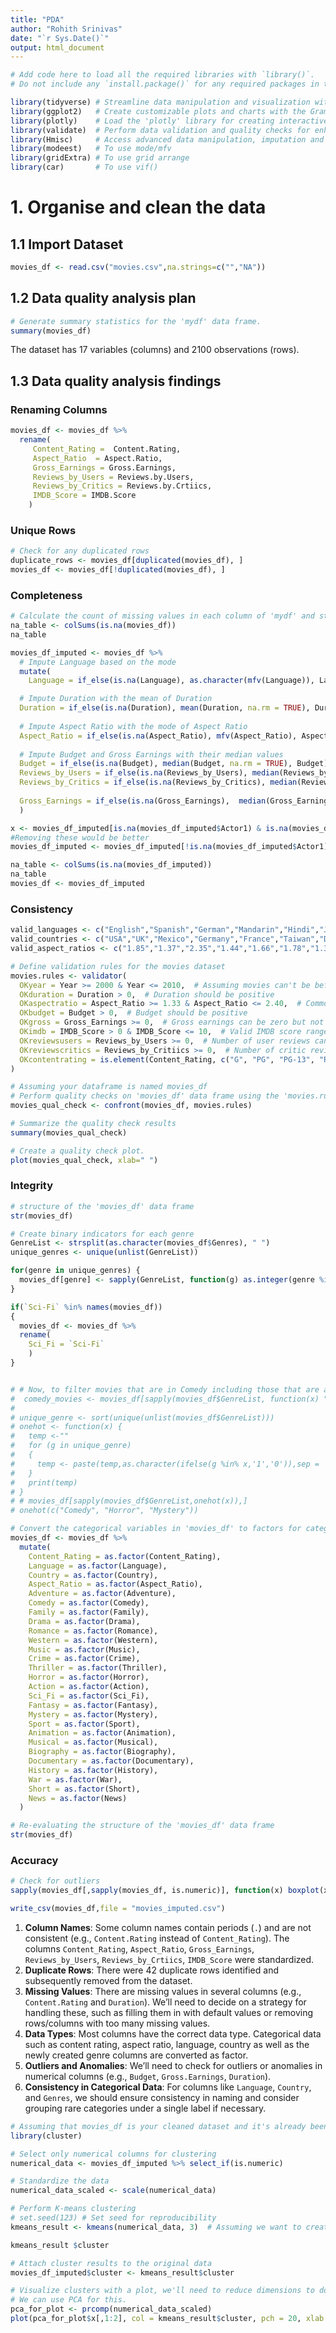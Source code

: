 ```yaml
---
title: "PDA"
author: "Rohith Srinivas"
date: "`r Sys.Date()`"
output: html_document
---
```


```r
# Add code here to load all the required libraries with `library()`.  
# Do not include any `install.package()` for any required packages in this rmd file.

library(tidyverse) # Streamline data manipulation and visualization with a cohesive set of tools.
library(ggplot2)   # Create customizable plots and charts with the Grammar of Graphics.
library(plotly)    # Load the 'plotly' library for creating interactive plots.
library(validate)  # Perform data validation and quality checks for enhanced data integrity.
library(Hmisc)     # Access advanced data manipulation, imputation and statistical functions for in-depth analysis.
library(modeest)   # To use mode/mfv
library(gridExtra) # To use grid arrange
library(car)       # To use vif()
```

# 1. Organise and clean the data

## 1.1 Import Dataset

```r
movies_df <- read.csv("movies.csv",na.strings=c("","NA"))
```

## 1.2 Data quality analysis plan

```r
# Generate summary statistics for the 'mydf' data frame.
summary(movies_df)
```

The dataset has 17 variables (columns) and 2100 observations (rows).

## 1.3 Data quality analysis findings

### Renaming Columns

```r
movies_df <- movies_df %>% 
  rename(
     Content_Rating =  Content.Rating,
     Aspect_Ratio  = Aspect.Ratio,
     Gross_Earnings = Gross.Earnings,
     Reviews_by_Users = Reviews.by.Users,
     Reviews_by_Critics = Reviews.by.Crtiics,
     IMDB_Score = IMDB.Score 
    )
```

### Unique Rows

```r
# Check for any duplicated rows
duplicate_rows <- movies_df[duplicated(movies_df), ]
movies_df <- movies_df[!duplicated(movies_df), ]
```

### Completeness

```r
# Calculate the count of missing values in each column of 'mydf' and store the results in 'na_table'.
na_table <- colSums(is.na(movies_df))
na_table
```

```r
movies_df_imputed <- movies_df %>%
  # Impute Language based on the mode 
  mutate(
    Language = if_else(is.na(Language), as.character(mfv(Language)), Language),

  # Impute Duration with the mean of Duration
  Duration = if_else(is.na(Duration), mean(Duration, na.rm = TRUE), Duration),
  
  # Impute Aspect Ratio with the mode of Aspect Ratio
  Aspect_Ratio = if_else(is.na(Aspect_Ratio), mfv(Aspect_Ratio), Aspect_Ratio),
  
  # Impute Budget and Gross Earnings with their median values
  Budget = if_else(is.na(Budget), median(Budget, na.rm = TRUE), Budget),
  Reviews_by_Users = if_else(is.na(Reviews_by_Users), median(Reviews_by_Users, na.rm = TRUE), Reviews_by_Users),
  Reviews_by_Critics = if_else(is.na(Reviews_by_Critics), median(Reviews_by_Critics, na.rm = TRUE), Reviews_by_Critics),
  
  Gross_Earnings = if_else(is.na(Gross_Earnings),  median(Gross_Earnings, na.rm = TRUE), Gross_Earnings)
  )
```

```r
x <- movies_df_imputed[is.na(movies_df_imputed$Actor1) & is.na(movies_df_imputed$Actor2) & is.na(movies_df_imputed$Actor3),]
#Removing these would be better
movies_df_imputed <- movies_df_imputed[!is.na(movies_df_imputed$Actor1) | !is.na(movies_df_imputed$Actor2) | !is.na(movies_df_imputed$Actor3),]

na_table <- colSums(is.na(movies_df_imputed))
na_table
movies_df <- movies_df_imputed
```

### Consistency

```r
valid_languages <- c("English","Spanish","German","Mandarin","Hindi","Japanese","Persian","French","Norwegian","Cantonese","Thai","Portuguese","Russian","Aboriginal","Korean","Dari","Italian","Dzongkha","Swedish","Aramaic","Hungarian","Kazakh","Filipino","Zulu","Maya","Dutch","Czech","Vietnamese","Hebrew","Arabic","Romanian","Mongolian","Danish","Greek")
valid_countries <- c("USA","UK","Mexico","Germany","France","Taiwan","Denmark","India","Argentina","Japan","Australia","Iran","Norway","Canada","Hong Kong","Thailand","New Zealand","New Line","Brazil","China","Sweden","Spain","Italy","South Korea","Afghanistan","Russia","Ireland","Colombia","Romania","Philippines","Hungary","Cameroon","Netherlands","South Africa","Czech Republic","Israel","Poland","Turkey","Slovakia","Switzerland","Greece","Iceland")
valid_aspect_ratios <- c("1.85","1.37","2.35","1.44","1.66","1.78","1.33","1.5","2","2.4","2.39","1.75","2.55","16")
```

```r
# Define validation rules for the movies dataset
movies.rules <- validator(
  OKyear = Year >= 2000 & Year <= 2010,  # Assuming movies can't be before 1900 or in the future
  OKduration = Duration > 0,  # Duration should be positive
  OKaspectratio = Aspect_Ratio >= 1.33 & Aspect_Ratio <= 2.40,  # Common aspect ratios
  OKbudget = Budget > 0,  # Budget should be positive
  OKgross = Gross_Earnings >= 0,  # Gross earnings can be zero but not negative
  OKimdb = IMDB_Score > 0 & IMDB_Score <= 10,  # Valid IMDB score range
  OKreviewsusers = Reviews_by_Users >= 0,  # Number of user reviews can be zero but not negative
  OKreviewscritics = Reviews_by_Critiics >= 0,  # Number of critic reviews can be zero but not negative
  OKcontentrating = is.element(Content_Rating, c("G", "PG", "PG-13", "R", "NC-17", "Not Rated", "Unrated"))  # Valid content ratings
)

# Assuming your dataframe is named movies_df
# Perform quality checks on 'movies_df' data frame using the 'movies.rules' validation rules
movies_qual_check <- confront(movies_df, movies.rules)

# Summarize the quality check results
summary(movies_qual_check)

# Create a quality check plot.
plot(movies_qual_check, xlab=" ")
```

### Integrity

```r
# structure of the 'movies_df' data frame
str(movies_df)
```


```r
# Create binary indicators for each genre
GenreList <- strsplit(as.character(movies_df$Genres), " ")
unique_genres <- unique(unlist(GenreList))

for(genre in unique_genres) {
  movies_df[genre] <- sapply(GenreList, function(g) as.integer(genre %in% g))
}

if(`Sci-Fi` %in% names(movies_df))
{
  movies_df <- movies_df %>%
  rename(
    Sci_Fi = `Sci-Fi`
    )
}


# # Now, to filter movies that are in Comedy including those that are also Action and Drama
#  comedy_movies <- movies_df[sapply(movies_df$GenreList, function(x) "Comedy" %in% x & "Horror" %in% x), ]
# 
# unique_genre <- sort(unique(unlist(movies_df$GenreList)))
# onehot <- function(x) {
#   temp <-""
#   for (g in unique_genre)
#   {
#     temp <- paste(temp,as.character(ifelse(g %in% x,'1','0')),sep = '')
#   }
#   print(temp)
# }
# # movies_df[sapply(movies_df$GenreList,onehot(x)),]
# onehot(c("Comedy", "Horror", "Mystery"))
```


```r
# Convert the categorical variables in 'movies_df' to factors for categorical representation.
movies_df <- movies_df %>%
  mutate(
    Content_Rating = as.factor(Content_Rating),
    Language = as.factor(Language),
    Country = as.factor(Country),
    Aspect_Ratio = as.factor(Aspect_Ratio),
    Adventure = as.factor(Adventure),
    Comedy = as.factor(Comedy),
    Family = as.factor(Family),
    Drama = as.factor(Drama),
    Romance = as.factor(Romance),
    Western = as.factor(Western),
    Music = as.factor(Music),
    Crime = as.factor(Crime),
    Thriller = as.factor(Thriller),
    Horror = as.factor(Horror),
    Action = as.factor(Action),
    Sci_Fi = as.factor(Sci_Fi),
    Fantasy = as.factor(Fantasy),
    Mystery = as.factor(Mystery),
    Sport = as.factor(Sport),
    Animation = as.factor(Animation),
    Musical = as.factor(Musical),
    Biography = as.factor(Biography),
    Documentary = as.factor(Documentary),
    History = as.factor(History),
    War = as.factor(War),
    Short = as.factor(Short),
    News = as.factor(News)
  )

# Re-evaluating the structure of the 'movies_df' data frame
str(movies_df)
```

### Accuracy

```r
# Check for outliers
sapply(movies_df[,sapply(movies_df, is.numeric)], function(x) boxplot(x, plot = FALSE)$out)
```

```r
write_csv(movies_df,file = "movies_imputed.csv")
```

1.  **Column Names**: Some column names contain periods (`.`) and are not consistent (e.g., `Content.Rating` instead of `Content_Rating`). The columns `Content_Rating`, `Aspect_Ratio`, `Gross_Earnings`, `Reviews_by_Users`, `Reviews_by_Crtiics`, `IMDB_Score` were standardized.
2.  **Duplicate Rows**: There were 42 duplicate rows identified and subsequently removed from the dataset.
3.  **Missing Values**: There are missing values in several columns (e.g., `Content.Rating` and `Duration`). We'll need to decide on a strategy for handling these, such as filling them in with default values or removing rows/columns with too many missing values.
4.  **Data Types**: Most columns have the correct data type. Categorical data such as content rating, aspect ratio, language, country as well as the newly created genre columns are converted as factor.
5.  **Outliers and Anomalies**: We'll need to check for outliers or anomalies in numerical columns (e.g., `Budget`, `Gross.Earnings`, `Duration`).
6.  **Consistency in Categorical Data**: For columns like `Language`, `Country`, and `Genres`, we should ensure consistency in naming and consider grouping rare categories under a single label if necessary.

```r
# Assuming that movies_df is your cleaned dataset and it's already been loaded into your R environment
library(cluster)

# Select only numerical columns for clustering
numerical_data <- movies_df_imputed %>% select_if(is.numeric)

# Standardize the data
numerical_data_scaled <- scale(numerical_data)

# Perform K-means clustering
# set.seed(123) # Set seed for reproducibility
kmeans_result <- kmeans(numerical_data, 3)  # Assuming we want to create 3 clusters

kmeans_result $cluster

# Attach cluster results to the original data
movies_df_imputed$cluster <- kmeans_result$cluster

# Visualize clusters with a plot, we'll need to reduce dimensions to do so.
# We can use PCA for this.
pca_for_plot <- prcomp(numerical_data_scaled)
plot(pca_for_plot$x[,1:2], col = kmeans_result$cluster, pch = 20, xlab = "PC1", ylab = "PC2")

```

